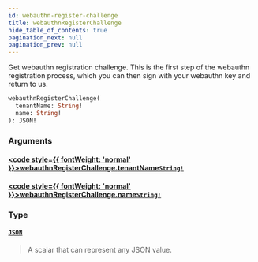 ```yaml
---
id: webauthn-register-challenge
title: webauthnRegisterChallenge
hide_table_of_contents: true
pagination_next: null
pagination_prev: null
---
```








Get webauthn registration challenge. This is the first step of the webauthn registration process,
which you can then sign with your webauthn key and return to us.

```graphql
webauthnRegisterChallenge(
  tenantName: String!
  name: String!
): JSON!
```


### Arguments

#### [<code style={{ fontWeight: 'normal' }}>webauthnRegisterChallenge.<b>tenantName</b></code>](#)<Bullet />[`String!`](/scalars/string) <Badge class="secondary" text="non-null"/> <Badge class="secondary" text="scalar"/>
> 
> 

#### [<code style={{ fontWeight: 'normal' }}>webauthnRegisterChallenge.<b>name</b></code>](#)<Bullet />[`String!`](/scalars/string) <Badge class="secondary" text="non-null"/> <Badge class="secondary" text="scalar"/>
> 
> 

### Type

#### [`JSON`](/scalars/json) <Badge class="secondary" text="scalar"/>
> A scalar that can represent any JSON value.
> 





